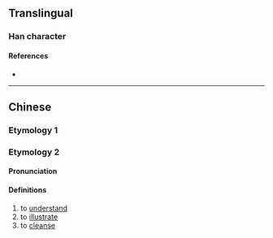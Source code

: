 {{character info}}
==Translingual==

===Han character===
{{Han char|rn=18|rad=刀|as=07|sn=9|four=|canj=IISH,IVSH|ids=⿰良刀}}

====References====
* {{Han ref|kx=0140.290|hdz=10338.150|uh=34EA|ud=13546}}

----

==Chinese==
{{zh-forms}}

===Etymology 1===
{{zh-see|朗|v}}

===Etymology 2===
====Pronunciation====
{{zh-pron
|m=lǎng
|c=long5
|mc=
|oc=
|ma=
|cat=v
}}

====Definitions====
{{zh-hanzi}}

# to [[understand]]
# to [[illustrate]]
# to [[cleanse]]